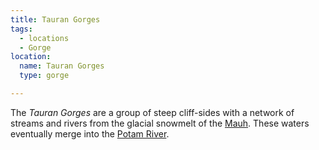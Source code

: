 ```yaml
---
title: Tauran Gorges
tags:
  - locations
  - Gorge
location:
  name: Tauran Gorges
  type: gorge

---
```


<Stub />

The *Tauran Gorges* are a group of steep cliff-sides with a network of streams
and rivers from the glacial snowmelt of the [Mauh](/world/locations/mauh). These waters
eventually merge into the [Potam River](/world/locations/potam).
